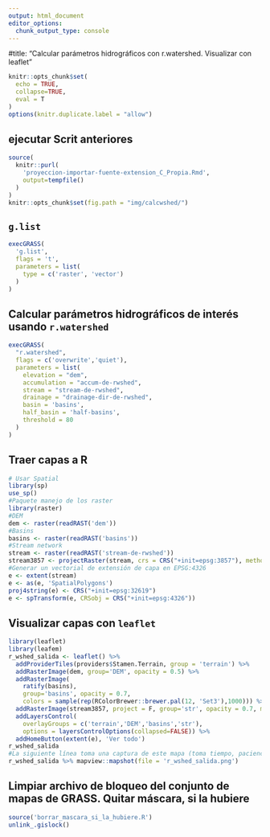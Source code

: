 ```yaml
---
output: html_document
editor_options: 
  chunk_output_type: console
---
```

#title: "Calcular parámetros hidrográficos con r.watershed. Visualizar con leaflet"

```r
knitr::opts_chunk$set(
  echo = TRUE,
  collapse=TRUE,
  eval = T
)
options(knitr.duplicate.label = "allow")
```


## ejecutar Scrit anteriores

```r
source(
  knitr::purl(
    'proyeccion-importar-fuente-extension_C_Propia.Rmd',
    output=tempfile()
  )
)
knitr::opts_chunk$set(fig.path = "img/calcwshed/")
```

## `g.list`

```r
execGRASS(
  'g.list',
  flags = 't',
  parameters = list(
    type = c('raster', 'vector')
  )
)
```

## Calcular parámetros hidrográficos de interés usando `r.watershed`

```r
execGRASS(
  "r.watershed",
  flags = c('overwrite','quiet'),
  parameters = list(
    elevation = "dem",
    accumulation = "accum-de-rwshed",
    stream = "stream-de-rwshed",
    drainage = "drainage-dir-de-rwshed",
    basin = 'basins',
    half_basin = 'half-basins',
    threshold = 80
  )
)
```


## Traer capas a R

```r
# Usar Spatial 
library(sp)
use_sp()
#Paquete manejo de los raster
library(raster)
#DEM
dem <- raster(readRAST('dem'))
#Basins
basins <- raster(readRAST('basins'))
#Stream network
stream <- raster(readRAST('stream-de-rwshed'))
stream3857 <- projectRaster(stream, crs = CRS("+init=epsg:3857"), method = 'ngb')
#Generar un vectorial de extensión de capa en EPSG:4326
e <- extent(stream)
e <- as(e, 'SpatialPolygons')
proj4string(e) <- CRS("+init=epsg:32619")
e <- spTransform(e, CRSobj = CRS("+init=epsg:4326"))
```


## Visualizar capas con `leaflet`

```r
library(leaflet)
library(leafem)
r_wshed_salida <- leaflet() %>%
  addProviderTiles(providers$Stamen.Terrain, group = 'terrain') %>%
  addRasterImage(dem, group='DEM', opacity = 0.5) %>%
  addRasterImage(
    ratify(basins),
    group='basins', opacity = 0.7,
    colors = sample(rep(RColorBrewer::brewer.pal(12, 'Set3'),1000))) %>% 
  addRasterImage(stream3857, project = F, group='str', opacity = 0.7, method = 'ngb', colors = 'blue') %>% 
  addLayersControl(
    overlayGroups = c('terrain','DEM','basins','str'),
    options = layersControlOptions(collapsed=FALSE)) %>% 
  addHomeButton(extent(e), 'Ver todo')
r_wshed_salida
#La siguiente línea toma una captura de este mapa (toma tiempo, paciencia)
r_wshed_salida %>% mapview::mapshot(file = 'r_wshed_salida.png')
```

## Limpiar archivo de bloqueo del conjunto de mapas de GRASS. Quitar máscara, si la hubiere

```r
source('borrar_mascara_si_la_hubiere.R')
unlink_.gislock()
```